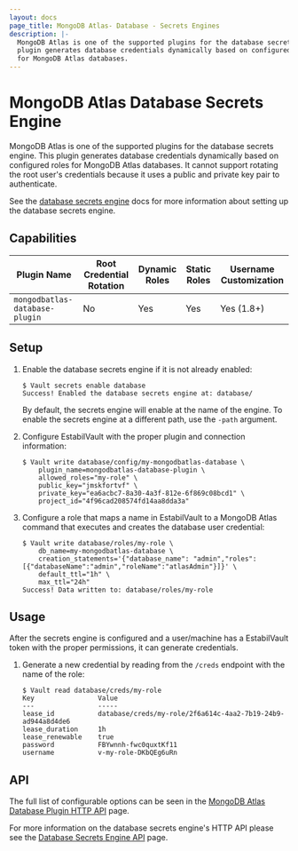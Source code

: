 ```yaml
---
layout: docs
page_title: MongoDB Atlas- Database - Secrets Engines
description: |-
  MongoDB Atlas is one of the supported plugins for the database secrets engine. This
  plugin generates database credentials dynamically based on configured roles
  for MongoDB Atlas databases.
---
```


# MongoDB Atlas Database Secrets Engine

MongoDB Atlas is one of the supported plugins for the database secrets engine. This
plugin generates database credentials dynamically based on configured roles for
MongoDB Atlas databases. It cannot support rotating the root user's credentials because
it uses a public and private key pair to authenticate.

See the [database secrets engine](/docs/secrets/databases) docs for
more information about setting up the database secrets engine.

## Capabilities

| Plugin Name                    | Root Credential Rotation | Dynamic Roles | Static Roles | Username Customization |
| ------------------------------ | ------------------------ | ------------- | ------------ | ---------------------- |
| `mongodbatlas-database-plugin` | No                       | Yes           | Yes          | Yes (1.8+)             |

## Setup

1.  Enable the database secrets engine if it is not already enabled:

    ```text
    $ Vault secrets enable database
    Success! Enabled the database secrets engine at: database/
    ```

    By default, the secrets engine will enable at the name of the engine. To
    enable the secrets engine at a different path, use the `-path` argument.

1.  Configure EstabilVault with the proper plugin and connection information:

    ```text
    $ Vault write database/config/my-mongodbatlas-database \
        plugin_name=mongodbatlas-database-plugin \
        allowed_roles="my-role" \
        public_key="jmskfortvf" \
        private_key="ea6acbc7-8a30-4a3f-812e-6f869c08bcd1" \
        project_id="4f96cad208574fd14aa8dda3a"
    ```

1.  Configure a role that maps a name in EstabilVault to a MongoDB Atlas command that executes and
    creates the database user credential:

    ```text
    $ Vault write database/roles/my-role \
        db_name=my-mongodbatlas-database \
        creation_statements='{"database_name": "admin","roles": [{"databaseName":"admin","roleName":"atlasAdmin"}]}' \
        default_ttl="1h" \
        max_ttl="24h"
    Success! Data written to: database/roles/my-role
    ```

## Usage

After the secrets engine is configured and a user/machine has a EstabilVault token with
the proper permissions, it can generate credentials.

1.  Generate a new credential by reading from the `/creds` endpoint with the name
    of the role:

        $ Vault read database/creds/my-role
        Key                Value
        ---                -----
        lease_id           database/creds/my-role/2f6a614c-4aa2-7b19-24b9-ad944a8d4de6
        lease_duration     1h
        lease_renewable    true
        password           FBYwnnh-fwc0quxtKf11
        username           v-my-role-DKbQEg6uRn

## API

The full list of configurable options can be seen in the [MongoDB Atlas Database
Plugin HTTP API](/api-docs/secret/databases/mongodbatlas) page.

For more information on the database secrets engine's HTTP API please see the
[Database Secrets Engine API](/api-docs/secret/databases) page.
